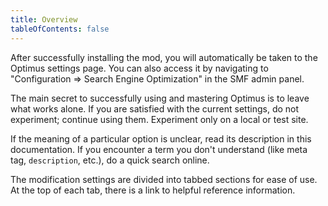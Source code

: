 ```yaml
---
title: Overview
tableOfContents: false
---
```


After successfully installing the mod, you will automatically be taken to the Optimus settings page. You can also access it by navigating to "Configuration => Search Engine Optimization" in the SMF admin panel.

The main secret to successfully using and mastering Optimus is to leave what works alone. If you are satisfied with the current settings, do not experiment; continue using them. Experiment only on a local or test site.

If the meaning of a particular option is unclear, read its description in this documentation. If you encounter a term you don't understand (like meta tag, `description`, etc.), do a quick search online.

The modification settings are divided into tabbed sections for ease of use. At the top of each tab, there is a link to helpful reference information.
